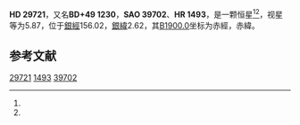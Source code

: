 {{Starbox begin
| name = HD 29721
}}
{{Starbox observe
| epoch = [[J2000.0|J2000.0]]
| constell = {{星座名待查}}<ref name=SIMBAD>{{cite web
 | url=http://simbad.u-strasbg.fr/simbad/sim-id?Ident=HR+1493
 | title=Pulsating variable Star
 | publisher=Centre de Données astronomiques de Strasbourg
 | work=SIMBAD
 | accessdate=2012-07-13
 | archive-date=2016-03-19
 | archive-url=https://web.archive.org/web/20160319075318/http://simbad.u-strasbg.fr/simbad/sim-id?Ident=HR+1493
 | dead-url=no
 }}</ref><ref name=DATA>{{cite web
 | url=http://vizier.u-strasbg.fr/viz-bin/VizieR-5?-out.add=.&-source=5050&-corr=PK=HR&-out.max=9999&HR=1493
 | title=VizieR Detailed Page
 | accessdate=2012-07-13
 | archive-date=2016-03-05
 | archive-url=https://web.archive.org/web/20160305011310/http://vizier.u-strasbg.fr/viz-bin/VizieR-5?-out.add=.&-source=5050&-corr=PK=HR&-out.max=9999&HR=1493
 | dead-url=no
 }}</ref>
| 星官 = 
| ra = {{RA|4|43|21.6}}<ref name=SIMBAD /><ref name=DATA />
| dec = {{DEC|+49|58|26}}<ref name=SIMBAD /><ref name=DATA />
| appmag_v = 5.87<ref name=SIMBAD /><ref name=DATA />
}}
{{Starbox character
| class = B9III<ref name=SIMBAD /><ref name=DATA />
| b-v = 0.02<ref name=SIMBAD /><ref name=DATA />
| u-b = -0.25<ref name=SIMBAD /><ref name=DATA />
| r-i = <ref name=SIMBAD /><ref name=DATA />
| variable = 
}}
{{Starbox astrometry
| radial_v = -0.25
| prop_mo_ra = 3
| parallax = 
| p_error = 
}}
{{Starbox catalog
| names =BD+49 1230，[[SAO星表|SAO]] 39702，[[HD星表|HD]] 29721，[[HR星表|HR]] 1493}}
{{Starbox reference |Simbad=HR+1493}}
{{Starbox end}}

'''HD 29721'''，又名'''BD+49 1230'''，'''SAO 39702'''、'''HR 1493'''，是一颗恒星<ref name=SIMBAD /><ref name=DATA />，视星等为5.87，位于[[銀道座標系|銀經]]156.02，[[銀道座標系|銀緯]]2.62，其[[B1900.0|B1900.0]]坐标为赤經{{RA|4|35|45.4}}，赤緯{{DEC|+49|2.62|58}}。

== 参考文献 ==
{{reflist}}

{{star-stub}}

[[Category:HD和HDE天體|29721]]
[[Category:HR天體|1493]]
[[Category:SAO天體|39702]]
